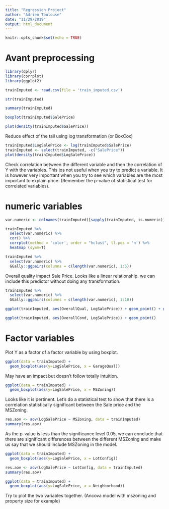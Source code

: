 ```yaml
---
title: "Regression Project"
author: "Adrien Toulouse"
date: "11/29/2019"
output: html_document
---
```


```r
knitr::opts_chunk$set(echo = TRUE)
```

# Avant preprocessing

```r
library(dplyr)
library(corrplot)
library(ggplot2)
```


```r
trainImputed <- read.csv(file = 'train_imputed.csv')
```

```r
str(trainImputed)
```


```r
summary(trainImputed)
```


```r
boxplot(trainImputed$SalePrice)
```

```r
plot(density(trainImputed$SalePrice))
```

Reduce effect of the tail using log transformation (or BoxCox)

```r
trainImputed$LogSalePrice <- log(trainImputed$SalePrice)
trainImputed <- select(trainImputed, -c("SalePrice"))
plot(density(trainImputed$LogSalePrice))
```

Check correlation between the different variable and then the correlation of Y with the variables.
This ios not useful when you try to predict a variable. It is however very important when you try to see which variables are the most important to explain price. (Remember the p-value of statistical test for correlated variables). 


# numeric variables

```r
var.numeric <- colnames(trainImputed)[sapply(trainImputed, is.numeric)]

trainImputed %>%
  select(var.numeric) %>%
  cor() %>%
  corrplot(method = 'color', order = "hclust", tl.pos = 'n') %>%
  heatmap (symm=T)
```

```r
trainImputed %>%
  select(var.numeric) %>%
  GGally::ggpairs(columns = c(length(var.numeric), 1:5))
```

Overall quality impact Sale Price. Looks like a linear relationship. we can include this predictor without doing any transformation. 

```r
trainImputed %>%
  select(var.numeric) %>%
  GGally::ggpairs(columns = c(length(var.numeric), 1:10))
```

```r
ggplot(trainImputed, aes(OverallQual, LogSalePrice)) + geom_point() + geom_smooth()
```

```r
ggplot(trainImputed, aes(OverallCond, LogSalePrice)) + geom_point()
```

# Factor variables
Plot Y as a factor of a factor variable by using boxplot. 

```r
ggplot(data = trainImputed) + 
  geom_boxplot(aes(y=LogSalePrice, x = GarageQual))
```

May have an impact but doesn't follow totally intuition. 

```r
ggplot(data = trainImputed) + 
  geom_boxplot(aes(y=LogSalePrice, x = MSZoning))
```

Looks like it is pertinent. Let's do a statistical test to show that there is a correlation statistically significant between the Sale price and the MSZoning.
```r
res.aov <- aov(LogSalePrice ~ MSZoning, data = trainImputed)
summary(res.aov)
```
As the p-value is less than the significance level 0.05, we can conclude that there are significant differences between the different MSZoning and make us say that we should include MSZoning in the model. 

```r
ggplot(data = trainImputed) + 
  geom_boxplot(aes(y=LogSalePrice, x = LotConfig))
```

```r
res.aov <- aov(LogSalePrice ~ LotConfig, data = trainImputed)
summary(res.aov)
```


```r
ggplot(data = trainImputed) + 
  geom_boxplot(aes(y=LogSalePrice, x = Neighborhood))
```

Try to plot the two variables together. (Ancova model with mszoning and property size for example)